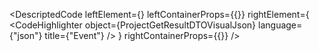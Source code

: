 
<DescriptedCode
  leftElement={<ProjectGetResultDTODesc />}
  leftContainerProps={{}}
  rightElement={
    <CodeHighlighter
      object={ProjectGetResultDTOVisualJson}
      language={"json"}
      title={"Event"}
    />
  }
  rightContainerProps={{}}
/>
